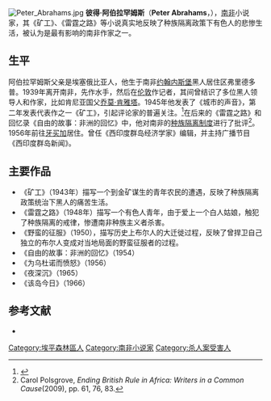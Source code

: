 [[File:Peter_Abrahams.jpg|thumb]]
'''彼得·阿伯拉罕姆斯'''（'''Peter Abrahams'''，{{bd|1919年|3月3日|2017年|1月18日|catIdx=Abrahams}}），[[南非|南非]]小说家，其《矿工》、《雷霆之路》等小说真实地反映了种族隔离政策下有色人的悲惨生活，被认为是最有影响的南非作家之一。

== 生平 ==
阿伯拉罕姆斯父亲是埃塞俄比亚人，他生于南非[[约翰内斯堡|约翰内斯堡]]黑人居住区弗里德多普。1939年离开南非，先作水手，然后在[[伦敦|伦敦]]作记者，其间曾结识了多位黑人领导人和作家，比如肯尼亚国父[[乔莫·肯雅塔|乔莫·肯雅塔]]。1945年他发表了《城市的声音》，第二年发表代表作之一《矿工》，引起评论家的普遍关注。<ref name="Jackson2007">{{cite journal | url = http://www.accessmylibrary.com/coms2/summary_0286-33263818_ITM | title = Peter Abrahams's Mine Boy: a study of colonial diseases in South Africa | journal = Research in African Literatures | date = 22 December 2007 | last = Jackson | first = Sally-Anne | access-date = 2011-06-24 | archive-date = 2012-10-15 | archive-url = https://web.archive.org/web/20121015092925/http://www.accessmylibrary.com/coms2/summary_0286-33263818_ITM }}</ref>在后来的《雷霆之路》和回忆录《自由的故事：非洲的回忆》中，他对南非的[[种族隔离制度|种族隔离制度]]进行了批评<ref>Carol Polsgrove, ''Ending British Rule in Africa: Writers in a Common Cause''(2009), pp. 61, 76, 83.</ref>。1956年前往[[牙买加|牙买加]]居住。曾任《西印度群岛经济学家》编辑，并主持广播节目《西印度群岛新闻》。

== 主要作品 ==
*《矿工》（1943年）描写一个到金矿谋生的青年农民的遭遇，反映了种族隔离政策统治下黑人的痛苦生活。
*《雷霆之路》（1948年）描写一个有色人青年，由于爱上一个白人姑娘，触犯了种族隔离的戒律，惨遭南非种族主义者杀害。
*《野蛮的征服》（1950），描写历史上布尔人的大迁徙过程，反映了曾捍卫自己独立的布尔人变成对当地局面的野蛮征服者的过程。
*《自由的故事：非洲的回忆》（1954）
*《为乌杜诺而愤怒》（1956）
*《夜深沉》（1965）
*《该岛今日》（1966）

==参考文献==
<references />
*{{cite book|author=|title=中国大百科全书（第二版）|location=北京|publisher=中国大百科全书出版社|year=2009|pages=第1册第10页}}


{{Authority control}}
{{DEFAULTSORT: Abrahams, Peter}}
[[Category:埃平森林區人|Category:埃平森林區人]]
[[Category:南非小说家|Category:南非小说家]]
[[Category:杀人案受害人|Category:杀人案受害人]]